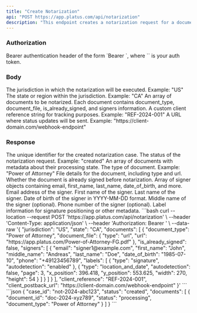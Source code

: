 ```yaml
---
title: "Create Notarization"
api: "POST https://app.platus.com/api/notarization"
description: "This endpoint creates a notarization request for a document"
---
```


### Authorization

<ParamField header="Authorization" type="string" required>
  Bearer authentication header of the form `Bearer <token>`, where `<token>` is your auth token.
</ParamField>

### Body

<ParamField body="jurisdiction" type="string" required>
  The jurisdiction in which the notarization will be executed. Example: "US"
</ParamField>

<ParamField body="state" type="string">
  The state or region within the jurisdiction. Example: "CA"
</ParamField>

<ParamField body="documents" type="array" required>
  An array of documents to be notarized. Each document contains document_type, document_file, is_already_signed, and signers information.
</ParamField>

<ParamField body="client_reference" type="string">
  A custom client reference string for tracking purposes. Example: "REF-2024-001"
</ParamField>

<ParamField body="client_postback_url" type="string">
  A URL where status updates will be sent. Example: "https://client-domain.com/webhook-endpoint"
</ParamField>

### Response

<ResponseField name="case_id" type="string">
  The unique identifier for the created notarization case.
</ResponseField>

<ResponseField name="status" type="string">
  The status of the notarization request. Example: "created"
</ResponseField>

<ResponseField name="documents" type="array">
  An array of documents with metadata about their processing state.

<Expandable title="Toggle Document Details">

<ResponseField name="document_type" type="string">
  The type of document. Example: "Power of Attorney"
</ResponseField>

<ResponseField name="document_file" type="object">
  File details for the document, including type and url.
</ResponseField>

<ResponseField name="is_already_signed" type="boolean">
  Whether the document is already signed before notarization.
</ResponseField>

<ResponseField name="signers" type="array">
  Array of signer objects containing email, first_name, last_name, date_of_birth, and more.

<Expandable title="Toggle Signer Details">

<ResponseField name="email" type="string" required>
  Email address of the signer.
</ResponseField>

<ResponseField name="first_name" type="string" required>
  First name of the signer.
</ResponseField>

<ResponseField name="last_name" type="string" required>
  Last name of the signer.
</ResponseField>

<ResponseField name="date_of_birth" type="string">
  Date of birth of the signer in YYYY-MM-DD format.
</ResponseField>

<ResponseField name="middle_name" type="string">
  Middle name of the signer (optional).
</ResponseField>

<ResponseField name="phone" type="string">
  Phone number of the signer (optional).
</ResponseField>

<ResponseField name="labels" type="array">
  Label information for signature positioning or other metadata.
</ResponseField>

</Expandable>

</ResponseField>

</Expandable>

</ResponseField>

<RequestExample>
```bash
curl --location --request POST 'https://app.platus.com/api/notarization' \
--header 'Content-Type: application/json' \
--header 'Authorization: Bearer <token>' \
--data-raw '{
    "jurisdiction": "US",
    "state": "CA",
    "documents": [
        {
            "document_type": "Power of Attorney",
            "document_file": {
                "type": "url",
                "url": "https://app.platus.com/Power-of-Attorney-FG.pdf"
            },
            "is_already_signed": false,
            "signers": [
                {
                    "email": "signer1@example.com",
                    "first_name": "John",
                    "middle_name": "Andreas",
                    "last_name": "Doe",
                    "date_of_birth": "1985-07-10",
                    "phone": "+49123456789",
                    "labels": [
                        {
                            "type": "signature",
                            "autodetection": "enabled"
                        },
                        {
                            "type": "location_and_date",
                            "autodetection": false,
                            "page": 3,
                            "x_position": 396.418,
                            "y_position": 553.625,
                            "width": 270,
                            "height": 54
                        }
                    ]
                }
            ]
        }
    ],
    "client_reference": "REF-2024-001",
    "client_postback_url": "https://client-domain.com/webhook-endpoint"
}'
```
</RequestExample>

<ResponseExample>
```json
{
    "case_id": "not-2024-abc123",
    "status": "created",
    "documents": [
        {
            "document_id": "doc-2024-xyz789",
            "status": "processing",
            "document_type": "Power of Attorney"
        }
    ]
}
```
</ResponseExample>